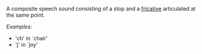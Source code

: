 
A composite speech sound consisting of a stop and a [[fricative]] articulated at the same point.

''Examples:''

* 'ch' in `chair'
* 'j' in `joy'